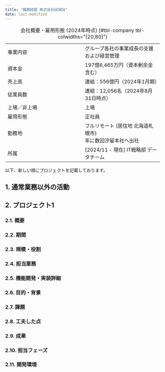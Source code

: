 ```yaml
---
title: "職務経歴 株式会社GENDA"
date: last-modified
---
```


:会社概要・雇用形態 (2024年時点) {#tbl-company tbl-colwidths="[20,80]"}

|              |                                                              |
| :---         | :---                                                         |
| 事業内容     | グループ各社の事業成長の支援および経営管理                   |
| 資本金       | 197億6,465万円（資本剰余金含む）                             |
| 売上高       | 連結：556億円（2024年1月期）                                 |
| 従業員数     | 連結：12,056名（2024年8月31日時点）                          |
| 上場／非上場 | 上場                                                         |
| 雇用形態     | 正社員                                                       |
| 勤務地       | フルリモート (居住地 北海道札幌市)<br>年に数回汐留本社へ出社 |
| 所属         | [2024/11 - 現在] IT戦略部 データチーム                       |

<!--
**入社動機**
- 事業拡大・成長のスピードが速く、面白さを感じつつ業務に携われると思った
- 自分のやりたいことと求人がマッチしている (目の前で困っている方がいるときモチベーションが上がる)
- データによる意思決定にしっかり携われると感じた
- 事業自体が自分の趣味に合うので純粋に事業拡大のために頑張りたいと思える
-->

以下、新しい順にプロジェクトを記載しております。

## 1. 通常業務以外の活動

## 2. プロジェクト1

### 2.1. 概要

### 2.2. 期間

### 2.3. 規模・役割

### 2.4. 担当業務

### 2.5. 機能開発・実装詳細

### 2.6. 目的・背景

### 2.7. 課題

### 2.8. 工夫した点

### 2.9. 成果

### 2.10. 担当フェーズ

### 2.11. 開発環境
